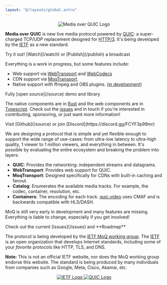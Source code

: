 ```yaml
---
layout: "@/layouts/global.astro"
---
```


<center>
	<img src="logo-full.svg" className="h-32" alt="Media over QUIC Logo" />
</center>

**Media over QUIC** is new live media protocol powered by [QUIC](https://quicwg.org/):
a super-charged TCP/UDP replacement designed for [HTTP/3](https://en.wikipedia.org/wiki/HTTP/3).
It's being developed by the [IETF](https://www.ietf.org/) as a new standard.

<p class="tagline">Try it out! [Watch](/watch) or [Publish](/publish) a broadcast</p>

Everything is a work in progress, but some features include:

-   Web support via [WebTransport](https://developer.mozilla.org/en-US/docs/Web/API/WebTransport) and [WebCodecs](https://developer.mozilla.org/en-US/docs/Web/API/WebCodecs_API)
-   CDN support via [MoqTransport](https://datatracker.ietf.org/doc/draft-ietf-moq-transport/).
-   Native support with ffmpeg and OBS plugins. [(in development)](/issues)

<p class="tagline">Fully [open source](/source) demo and library</p>

The native components are in [Rust](https://github.com/kixelated/moq-rs) and the web components are in [Typescript](https://github.com/kixelated/moq-js).
Check out the [issues](/issues) and in touch if you're interested in contributing, sponsoring, or just want more information!

<p class="tagline">Visit [Github](/source) or join [Discord](https://discord.gg/FCYF3p99mr)</p>

We are designing a protocol that is simple and yet flexible enough to support the wide range of use-cases:
from ultra-low latency to ultra-high quality, 1 viewer to 1 million viewers, and everything in
between. It's possible by evaluating the entire ecosystem and breaking the problem into layers:

-   **QUIC**: Provides the networking: independent streams and datagrams.
-   **WebTransport**: Provides web support for QUIC.
-   **MoqTransport**: Designed specifically for CDNs with built-in caching and fanout.
-   **Catalog**: Enumerates the available media tracks. For example, the codec, container, resolution, etc.
-   **Containers**: The encoding for each track. [quic.video](https://quic.video) uses CMAF and is backwards compatible with HLS/DASH.

MoQ is still very early in development and many features are missing.
Everything is liable to change, especially if you get involved!

<p class="tagline">Check out the current [Issues](/issues) and **Roadmap**</p>

The protocol is being developed by the
[IETF MoQ working group](https://datatracker.ietf.org/group/moq/about/). The
[IETF](https://www.ietf.org/) is an open organization that develops Internet standards, including
some of your _favorite_ protocols like HTTP, TLS, and DNS.

**Note:** This is not an official IETF website, nor does the MoQ working group endorse this website.
The standard is being produced by many individuals from companies such as Google, Meta, Cisco, Akamai, etc.

<center>
	<a href="https://ietf.org" alt="IETF">
		<img src="ietf.svg" className="m-4 inline h-12" alt="IETF Logo" />
	</a>
	<a href="https://quicwg.org/" alt="QUIC Working Group">
		<img src="quic.svg" className="m-4 inline h-12" alt="QUIC Logo" />
	</a>
</center>
